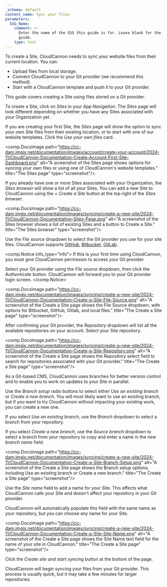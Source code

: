 ```yaml
---
_schema: default
content_name: Sync your files
parameters:
  SSG_Name:
    comment: >-
      Enter the name of the SSG this guide is for. Leave blank for the universal
      guide.
    type: text
---
```

To create a Site, CloudCannon needs to sync your website files from their current location. You can:

* Upload files from local storage.
* Connect CloudCannon to your Git provider (we recommend this method).
* Start with a CloudCannon template and push it to your Git provider.

This guide covers creating a Site using files stored on a Git provider.

To create a Site, click on *Sites* in your *App Navigation*. The *Sites* page will look different depending on whether you have any Sites associated with your Organization yet.

If you are creating your first Site, the *Sites* page will show the option to sync your own Site files from their existing location, or to start with one of our website templates. Click the *Use your own files* card.

<comp.DocsImage path="https://cc-dam.imgix.net/documentation/images/account/create-your-account/2024-11/CloudCannon-Documentation-Create-Account-First-Site-Dashboard.png" alt="A screenshot of the Sites page shows options for syncing your own files or using one of CloudCannon's website templates." title="The Sites page" type="screenshot"/>

If you already have one or more Sites associated with your Organization, the *Sites browser* will show a list of all your Sites. You can add a new Site to CloudCannon using the *\+ Create a Site* button at the top right of the *Sites browser*.

<comp.DocsImage path="https://cc-dam.imgix.net/documentation/images/syncing/create-a-new-site/2024-11/CloudCannon-Documentation-Sites-Page.png" alt="A screenshot of the Sites browser shows a list of existing Sites and a button to Create a Site." title="The Sites browser" type="screenshot"/>

Use the *File source* dropdown to select the Git provider you use for your site files. CloudCannon supports <a href="https://cloudcannon.com/documentation/articles/connecting-a-github-repository-as-your-source/" target="_blank" rel="noopener">GitHub</a>, <a href="https://cloudcannon.com/documentation/articles/connecting-a-bitbucket-respository-as-your-source/" target="_blank" rel="noopener">Bitbucket</a>, <a href="https://cloudcannon.com/documentation/articles/connecting-a-gitlab-respository-as-your-source/" target="_blank" rel="noopener">GitLab</a>.

<comp.Notice info_type="info">
  If this is your first time using CloudCannon, you must give CloudCannon permission to access your Git provider.

  Select your Git provider using the *File source* dropdown, then click the *Authenticate* button. CloudCannon will forward you to your Git provider login screen.
</comp.Notice>

<comp.DocsImage path="https://cc-dam.imgix.net/documentation/images/syncing/create-a-new-site/2024-11/CloudCannon-Documentation-Create-a-Site-File-Source.png" alt="A screenshot of the Create a Site page shows the File Source dropdown, with options for Bitbucket, GitHub, Gitlab, and local files." title="The Create a Site page" type="screenshot"/>

After confirming your Git provider, the *Repository* dropdown will list all the available repositories on your account. Select your Site repository.

<comp.DocsImage path="https://cc-dam.imgix.net/documentation/images/syncing/create-a-new-site/2024-11/CloudCannon-Documentation-Create-a-Site-Repository.png" alt="A screenshot of the Create a Site page shows the Repository select field to search for repositories associated with your Git provider." title="The Create a Site page" type="screenshot"/>

As a Git-based CMS, CloudCannon uses branches for better version control and to enable you to work on updates to your Site in parallel.

Use the *Branch setup* radio buttons to select either *Use an existing branch* or *Create a new branch*. You will most likely want to use an existing branch, but if you want to try CloudCannon without impacting your existing work, you can create a new one.

If you select *Use an existing branch*, use the *Branch* dropdown to select a branch from your repository.

If you select *Create a new branch*, use the *Source branch* dropdown to select a branch from your repository to copy and enter a name in the *new branch name* field.

<comp.DocsImage path="https://cc-dam.imgix.net/documentation/images/syncing/create-a-new-site/2024-11/CloudCannon-Documentation-Create-a-Site-Branch-Setup.png" alt="A screenshot of the Create a Site page shows the Branch setup options, including Use an existing branch or Create a new branch." title="The Create a Site page" type="screenshot"/>

Use the *Site name* field to add a name for your Site. This affects what CloudCannon calls your Site and doesn't affect your repository in your Git provider.

CloudCannon will automatically populate this field with the same name as your repository, but you can choose any name for your Site.

<comp.DocsImage path="https://cc-dam.imgix.net/documentation/images/syncing/create-a-new-site/2024-11/CloudCannon-Documentation-Create-a-Site-Site-Name.png" alt="A screenshot of the Create a Site page shows the Site Name text field for the name of your site in CloudCannon." title="The Create a Site page" type="screenshot"/>

Click the *Create site and start syncing* button at the bottom of the page.

CloudCannon will begin syncing your files from your Git provider. This process is usually quick, but it may take a few minutes for larger repositories.